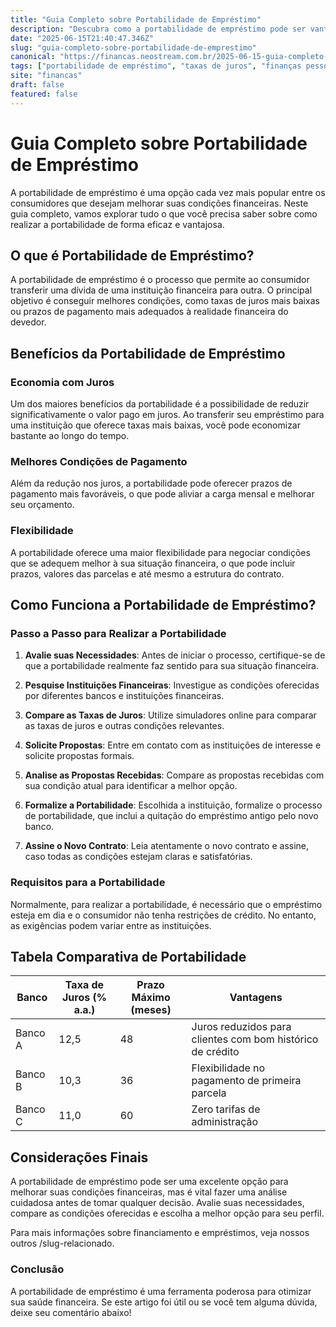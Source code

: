 ```yaml
---
title: "Guia Completo sobre Portabilidade de Empréstimo"
description: "Descubra como a portabilidade de empréstimo pode ser vantajosa, economize nos juros e melhore suas condições financeiras agora!"
date: "2025-06-15T21:40:47.346Z"
slug: "guia-completo-sobre-portabilidade-de-emprestimo"
canonical: "https://financas.neostream.com.br/2025-06-15-guia-completo-sobre-portabilidade-de-emprestimo"
tags: ["portabilidade de empréstimo", "taxas de juros", "finanças pessoais", "empréstimos", "bancos"]
site: "financas"
draft: false
featured: false
---
```


# Guia Completo sobre Portabilidade de Empréstimo

A portabilidade de empréstimo é uma opção cada vez mais popular entre os consumidores que desejam melhorar suas condições financeiras. Neste guia completo, vamos explorar tudo o que você precisa saber sobre como realizar a portabilidade de forma eficaz e vantajosa.

## O que é Portabilidade de Empréstimo?

A portabilidade de empréstimo é o processo que permite ao consumidor transferir uma dívida de uma instituição financeira para outra. O principal objetivo é conseguir melhores condições, como taxas de juros mais baixas ou prazos de pagamento mais adequados à realidade financeira do devedor.

## Benefícios da Portabilidade de Empréstimo

### Economia com Juros

Um dos maiores benefícios da portabilidade é a possibilidade de reduzir significativamente o valor pago em juros. Ao transferir seu empréstimo para uma instituição que oferece taxas mais baixas, você pode economizar bastante ao longo do tempo.

### Melhores Condições de Pagamento

Além da redução nos juros, a portabilidade pode oferecer prazos de pagamento mais favoráveis, o que pode aliviar a carga mensal e melhorar seu orçamento.

### Flexibilidade

A portabilidade oferece uma maior flexibilidade para negociar condições que se adequem melhor à sua situação financeira, o que pode incluir prazos, valores das parcelas e até mesmo a estrutura do contrato.

## Como Funciona a Portabilidade de Empréstimo?

### Passo a Passo para Realizar a Portabilidade

1. **Avalie suas Necessidades**: Antes de iniciar o processo, certifique-se de que a portabilidade realmente faz sentido para sua situação financeira.
   
2. **Pesquise Instituições Financeiras**: Investigue as condições oferecidas por diferentes bancos e instituições financeiras.
   
3. **Compare as Taxas de Juros**: Utilize simuladores online para comparar as taxas de juros e outras condições relevantes.
   
4. **Solicite Propostas**: Entre em contato com as instituições de interesse e solicite propostas formais.
   
5. **Analise as Propostas Recebidas**: Compare as propostas recebidas com sua condição atual para identificar a melhor opção.
   
6. **Formalize a Portabilidade**: Escolhida a instituição, formalize o processo de portabilidade, que inclui a quitação do empréstimo antigo pelo novo banco.
   
7. **Assine o Novo Contrato**: Leia atentamente o novo contrato e assine, caso todas as condições estejam claras e satisfatórias.

### Requisitos para a Portabilidade

Normalmente, para realizar a portabilidade, é necessário que o empréstimo esteja em dia e o consumidor não tenha restrições de crédito. No entanto, as exigências podem variar entre as instituições.

## Tabela Comparativa de Portabilidade

| Banco           | Taxa de Juros (% a.a.) | Prazo Máximo (meses) | Vantagens                                                 |
|-----------------|------------------------|----------------------|-----------------------------------------------------------|
| Banco A         | 12,5                   | 48                   | Juros reduzidos para clientes com bom histórico de crédito|
| Banco B         | 10,3                   | 36                   | Flexibilidade no pagamento de primeira parcela            |
| Banco C         | 11,0                   | 60                   | Zero tarifas de administração                             |

## Considerações Finais

A portabilidade de empréstimo pode ser uma excelente opção para melhorar suas condições financeiras, mas é vital fazer uma análise cuidadosa antes de tomar qualquer decisão. Avalie suas necessidades, compare as condições oferecidas e escolha a melhor opção para seu perfil.

Para mais informações sobre financiamento e empréstimos, veja nossos outros /slug-relacionado.

### Conclusão

A portabilidade de empréstimo é uma ferramenta poderosa para otimizar sua saúde financeira. Se este artigo foi útil ou se você tem alguma dúvida, deixe seu comentário abaixo!
